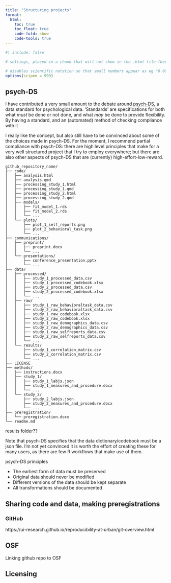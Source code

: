 ```yaml
---
title: "Structuring projects"
format:
  html:
    toc: true
    toc_float: true
    code-fold: show
    code-tools: true
---
```


```r
#| include: false

# settings, placed in a chunk that will not show in the .html file (because include=FALSE) 

# disables scientific notation so that small numbers appear as eg "0.00001" rather than "1e-05"
options(scipen = 999)  

```

## psych-DS

I have contributed a very small amount to the debate around [psych-DS](https://psych-ds.github.io), a data standard for psychological data. 'Standards' are specifications for both what *must* be done or not done, and what *may* be done to provide flexibility. By having a standard, and an (automated) method of checking compliance with it


I really like the concept, but also still have to be convinced about some of the choices made in psych-DS. For the moment, I recommend partial compliance with psych-DS: there are high level principles that make for a very well structured project that I try to employ everywhere; but there are also other aspects of psych-DS that are (currently) high-effort-low-reward.



``` text
github_repository_name/
├── code/
│   ├── analysis.html
│   ├── analysis.qmd
│   ├── processing_study_1.html
│   ├── processing_study_1.qmd
│   ├── processing_study_2.html
│   ├── processing_study_2.qmd
│   ├── models/
│   │   ├── fit_model_1.rds
│   │   ├── fit_model_2.rds
│   │   └── ...
│   └── plots/
│       ├── plot_1_self_reports.png
│       ├── plot_2_behavioral_task.png
│       └── ...
├── communications/
│   ├── preprint/
│   │   ├── preprint.docx
│   │   └── ...
│   └── presentations/
│       ├── conference_presentation.pptx
│       └── ...
├── data/
│   ├── processed/
│   │   ├── study_1_processed_data.csv
│   │   ├── study_1_processed_codebook.xlsx
│   │   ├── study_2_processed_data.csv
│   │   ├── study_2_processed_codebook.xlsx
│   │   └── ...
│   ├── raw/
│   │   ├── study_1_raw_behavioraltask_data.csv
│   │   ├── study_2_raw_behavioraltask_data.csv
│   │   ├── study_1_raw_codebook.xlsx
│   │   ├── study_2_raw_codebook.xlsx
│   │   ├── study_1_raw_demographics_data.csv
│   │   ├── study_2_raw_demographics_data.csv
│   │   ├── study_1_raw_selfreports_data.csv
│   │   ├── study_2_raw_selfreports_data.csv
│   │   └── ...
│   └── results/
│       ├── study_1_correlation_matrix.csv
│       ├── study_2_correlation_matrix.csv
│       └── ...
├── LICENSE
├── methods/
│   ├── instructions.docx
│   ├── study_1/
│   │   ├── study_1_labjs.json
│   │   ├── study_1_measures_and_procedure.docx
│   │   └── ...
│   └── study_2/
│       ├── study_2_labjs.json
│       ├── study_2_measures_and_procedure.docx
│       └── ...
├── preregistration/
│   └── preregistration.docx
└── readme.md
```

results folder??

Note that psych-DS specifies that the data dictionary/codebook must be a json file. I'm not yet convinced it is worth the effort of creating these for many users, as there are few R workflows that make use of them. 


psych-DS principles

- The earliest form of data must be preserved
- Original data should never be modified
- Different versions of the data should be kept separate
- All transformations should be documented

## Sharing code and data, making preregistrations

### GitHub

https://ui-research.github.io/reproducibility-at-urban/git-overview.html

## OSF

Linking github repo to OSF

## Licensing


